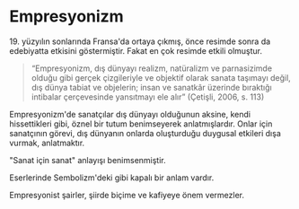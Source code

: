 
# Empresyonizm

19\. yüzyılın sonlarında Fransa'da ortaya çıkmış, önce resimde sonra da edebiyatta etkisini göstermiştir. Fakat en çok resimde etkili olmuştur.

> “Empresyonizm, dış dünyayı realizm, natüralizm ve parnasizimde olduğu gibi gerçek çizgileriyle ve objektif olarak sanata taşımayı değil, dış dünya tabiat ve objelerin; insan ve sanatkâr üzerinde bıraktığı intibalar çerçevesinde yansıtmayı ele alır” <Kaynakca>(Çetişli, 2006, s. 113)</Kaynakca>

Empresyonizm'de sanatçılar dış dünyayı olduğunun aksine, kendi hissettikleri gibi, öznel bir tutum benimseyerek anlatmışlardır. Onlar için sanatçının görevi, dış dünyanın onlarda oluşturduğu duygusal etkileri dışa vurmak, anlatmaktır.

"Sanat için sanat" anlayışı benimsenmiştir.

Eserlerinde Sembolizm'deki gibi kapalı bir anlam vardır.

Empresyonist şairler, şiirde biçime ve kafiyeye önem vermezler.
